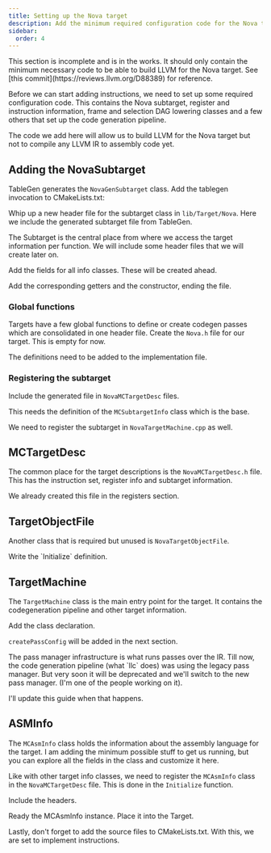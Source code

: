```yaml
---
title: Setting up the Nova target
description: Add the minimum required configuration code for the Nova target.
sidebar:
  order: 4
---
```




<Aside title="Incomplete" type="caution">
This section is incomplete and is in the works. It should only contain the minimum
necessary code to be able to build LLVM for the Nova target.
See [this commit](https://reviews.llvm.org/D88389) for reference.
</Aside>

Before we can start adding instructions, we need to set up some required configuration code.
This contains the Nova subtarget, register and instruction information, frame and selection DAG
lowering classes and a few others that set up the code generation pipeline.

The code we add here will allow us to build LLVM for the Nova target but not to compile
any LLVM IR to assembly code yet.

## Adding the NovaSubtarget
TableGen generates the `NovaGenSubtarget` class. Add the tablegen invocation to
CMakeLists.txt:

<CodeSnippet id="cmake-subtarget-info"/>

Whip up a new header file for the subtarget class in `lib/Target/Nova`. Here we
include the generated subtarget file from TableGen.

The Subtarget is the central place from where we access the target information 
per function. We will include some header files that we will create later on.
<CodeSnippet id="nova-subtarget-1"/>

Add the fields for all info classes. These will be created ahead.
<CodeSnippet id="nova-subtarget-2"/>

Add the corresponding getters and the constructor, ending the file.
<CodeSnippet id="nova-subtarget-3"/>

### Global functions
Targets have a few global functions to define or create codegen passes which 
are consolidated in one header file. Create the `Nova.h` file for our target.
This is empty for now.

<CodeSnippet id="nova-h-old"/>

The definitions need to be added to the implementation file.
<CodeSnippet id="nova-subtarget-cpp"/>

### Registering the subtarget
Include the generated file in `NovaMCTargetDesc` files.
<CodeSnippet id="nova-get-subtargetinfo"/>

<CodeSnippet id="nova-get-subtargetinfo-h"/>

This needs the definition of the `MCSubtargetInfo` class which is the base.
<CodeSnippet id="include-mcsubtarget-info"/>

We need to register the subtarget in `NovaTargetMachine.cpp` as well.
<CodeSnippet id="nova-create-subtarget"/>
<CodeSnippet id="nova-register-subtarget"/>


## MCTargetDesc
The common place for the target descriptions is the `NovaMCTargetDesc.h` file.
This has the instruction set, register info and subtarget information.

We already created this file in the registers section.

## TargetObjectFile
Another class that is required but unused is `NovaTargetObjectFile`.

<CodeSnippet id="nova-target-object-file.h"/>
Write the `Initialize` definition.
<CodeSnippet id="nova-target-object-file.cpp"/>

## TargetMachine
The `TargetMachine` class is the main entry point for the target. It contains
the codegeneration pipeline and other target information.
<CodeSnippet id="nova-target-machine-1"/>

Add the class declaration.
<CodeSnippet id="nova-target-machine-2"/>

`createPassConfig` will be added in the next section.
<Aside title="Pass Manager">
The pass manager infrastructure is what runs passes over the IR.
Till now, the code generation pipeline (what `llc` does) was
using the legacy pass manager. But very soon it will be deprecated
and we'll switch to the new pass manager. (I'm one of the people
working on it).

I'll update this guide when that happens.
</Aside>

## ASMInfo
The `MCAsmInfo` class holds the information about the assembly language for the target.
<CodeSnippet id="nova-mc-asm.h"/>
I am adding the minimum possible stuff to get us running, but you can
explore all the fields in the class and customize it here.
<CodeSnippet id="nova-mc-asm.cpp"/>

Like with other target info classes, we need to register the `MCAsmInfo` class
in the `NovaMCTargetDesc` file. This is done in the `Initialize` function.

Include the headers.
<CodeSnippet id="include-mc-asm-info"/>

Ready the MCAsmInfo instance.
<CodeSnippet id="nova-create-asm-info"/>
Place it into the Target.
<CodeSnippet id="register-asm-info"/>


Lastly, don't forget to add the source files to CMakeLists.txt.
<CodeSnippet id="cmake-setting-up"/>
With this, we are set to implement instructions.